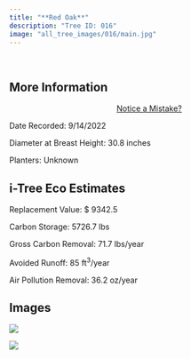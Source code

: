 ```yaml
---
title: "**Red Oak**"
description: "Tree ID: 016"
image: "all_tree_images/016/main.jpg"
---
```


<br>

## **More Information**
::: column-margin
<center><a class="button" href="https://forms.gle/W6f5nwYxrM33hF4f7">Notice a Mistake?</a></center>
:::


Date Recorded:  9/14/2022

Diameter at Breast Height:  30.8  inches

Planters:  Unknown

## **i-Tree Eco Estimates**


 Replacement Value: $ 9342.5

 Carbon Storage:  5726.7  lbs

 Gross Carbon Removal:  71.7  lbs/year

 Avoided Runoff:  85  ft<sup>3</sup>/year

 Air Pollution Removal:  36.2  oz/year

## **Images**


 ![](all_tree_images/016/IMG_6344.jpg)

 ![](all_tree_images/016/main.jpg)
